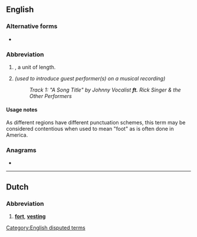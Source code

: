 {{also|Appendix:Variations of "ft"}}
==English==

===Alternative forms===
* {{l|en|ft}}

===Abbreviation===
{{rfc-header|Abbreviation}}
{{head|en|abbreviation}}

# {{lb|en|US}} {{abbreviation of|foot|lang=en}}, a unit of length.
# {{abbreviation of|featuring|lang=en}} ''(used to introduce guest performer(s) on a musical recording)''
#: ''Track 1: "A Song Title" by Johnny Vocalist '''ft.''' Rick Singer & the Other Performers''

====Usage notes====
As different regions have different punctuation schemes, this term may be considered contentious when used to mean "foot" as is often done in America.

===Anagrams===
* {{anagrams|en|a=ft|TF|Tf|tf}}

[[Category:English disputed terms]]

----

==Dutch==

===Abbreviation===
{{rfc-header|Abbreviation}}
{{head|nl|abbreviation}}
# '''[[fort#Dutch|fort]]''', '''[[vesting#Dutch|vesting]]'''
